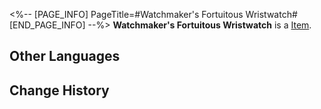 <%-- [PAGE_INFO]
PageTitle=#Watchmaker's Fortuitous Wristwatch#
[END_PAGE_INFO] --%>
{{Item Infobox
|id          = 51182
|image       = Item Watchmaker's Fortuitous Wristwatch.png
|type        = 
|invCategory = Relics
|rarity      = 4
|effect      = 
|description = A wristwatch of fine craftsmanship. It contains a unique watch face and clock hands. It is said to be the symbol of good luck in the Dreamscape.
|source1     = [[Cavern of Corrosion: The Reverie (Dreamscape)]]
}}
'''Watchmaker's Fortuitous Wristwatch''' is a [[Item]].

==Other Languages==
{{Other Languages
|en   = Watchmaker's Fortuitous Wristwatch
|zhs  = 钟表匠的交运腕表
|zht  = 鐘錶匠的交運腕錶
|ja   = 時計屋の運を引き寄せる腕時計
|ko   = 시계공의 행운 손목시계
|es   = Reloj de la fortuna del Relojero
|fr   = Montre providentielle de l'Horloger
|ru   = Счастливые часы Часовщика
|th   = Watchmaker's Fortuitous Wristwatch
|vi   = Đồng Hồ May Mắn Thợ Đồng Hồ
|de   = Glückbringende Armbanduhr des Uhrmachers
|id   = Watchmaker's Fortuitous Wristwatch
|pt   = Relógio de Pulso Fortuito do Relojoeiro
}}

==Change History==
{{Change History|2.0}}